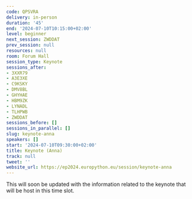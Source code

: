 ```yaml
---
code: QPSVRA
delivery: in-person
duration: '45'
end: '2024-07-10T10:15:00+02:00'
level: beginner
next_session: ZWDDAT
prev_session: null
resources: null
room: Forum Hall
session_type: Keynote
sessions_after:
- 3XXR79
- A3E3XE
- C9KSKY
- DMV8BL
- GHYHAE
- HBM9ZK
- LYNADL
- TLHPWB
- ZWDDAT
sessions_before: []
sessions_in_parallel: []
slug: keynote-anna
speakers: []
start: '2024-07-10T09:30:00+02:00'
title: Keynote (Anna)
track: null
tweet: ''
website_url: https://ep2024.europython.eu/session/keynote-anna
---
```


This will soon be updated with the information related to the keynote that will be host in this time slot.
